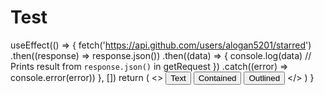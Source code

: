 # Test


  useEffect(() => {
    fetch('https://api.github.com/users/alogan5201/starred')
      .then((response) => response.json())
      .then((data) => {
        console.log(data) // Prints result from `response.json()` in getRequest
      })
      .catch((error) => console.error(error))
  }, [])
  return (
    <>
      <Button variant='text'>Text</Button>
      <Button variant='contained'>Contained</Button>
      <Button variant='outlined'>Outlined</Button>
    </>
  )
}
